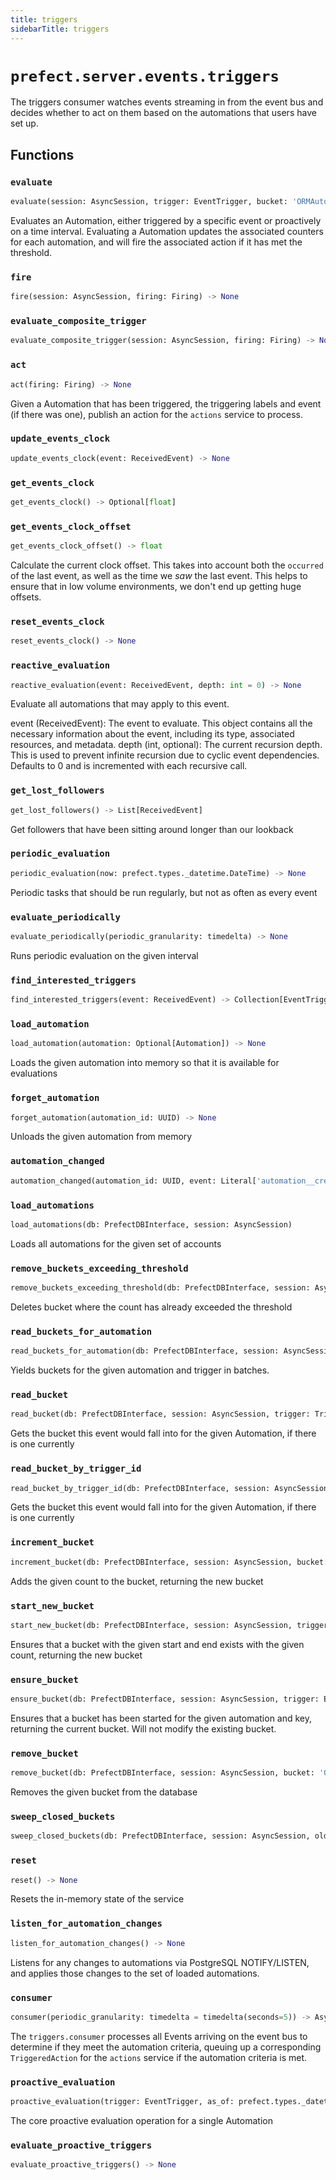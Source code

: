 ```yaml
---
title: triggers
sidebarTitle: triggers
---
```


# `prefect.server.events.triggers`



The triggers consumer watches events streaming in from the event bus and decides whether
to act on them based on the automations that users have set up.


## Functions

### `evaluate` <sup><a href="https://github.com/PrefectHQ/prefect/blob/main/src/prefect/server/events/triggers.py#L82" target="_blank"><Icon icon="github" style="width: 14px; height: 14px;" /></a></sup>

```python
evaluate(session: AsyncSession, trigger: EventTrigger, bucket: 'ORMAutomationBucket', now: prefect.types._datetime.DateTime, triggering_event: Optional[ReceivedEvent]) -> 'ORMAutomationBucket | None'
```


Evaluates an Automation, either triggered by a specific event or proactively
on a time interval.  Evaluating a Automation updates the associated counters for
each automation, and will fire the associated action if it has met the threshold.


### `fire` <sup><a href="https://github.com/PrefectHQ/prefect/blob/main/src/prefect/server/events/triggers.py#L278" target="_blank"><Icon icon="github" style="width: 14px; height: 14px;" /></a></sup>

```python
fire(session: AsyncSession, firing: Firing) -> None
```

### `evaluate_composite_trigger` <sup><a href="https://github.com/PrefectHQ/prefect/blob/main/src/prefect/server/events/triggers.py#L289" target="_blank"><Icon icon="github" style="width: 14px; height: 14px;" /></a></sup>

```python
evaluate_composite_trigger(session: AsyncSession, firing: Firing) -> None
```

### `act` <sup><a href="https://github.com/PrefectHQ/prefect/blob/main/src/prefect/server/events/triggers.py#L374" target="_blank"><Icon icon="github" style="width: 14px; height: 14px;" /></a></sup>

```python
act(firing: Firing) -> None
```


Given a Automation that has been triggered, the triggering labels and event
(if there was one), publish an action for the `actions` service to process.


### `update_events_clock` <sup><a href="https://github.com/PrefectHQ/prefect/blob/main/src/prefect/server/events/triggers.py#L436" target="_blank"><Icon icon="github" style="width: 14px; height: 14px;" /></a></sup>

```python
update_events_clock(event: ReceivedEvent) -> None
```

### `get_events_clock` <sup><a href="https://github.com/PrefectHQ/prefect/blob/main/src/prefect/server/events/triggers.py#L456" target="_blank"><Icon icon="github" style="width: 14px; height: 14px;" /></a></sup>

```python
get_events_clock() -> Optional[float]
```

### `get_events_clock_offset` <sup><a href="https://github.com/PrefectHQ/prefect/blob/main/src/prefect/server/events/triggers.py#L461" target="_blank"><Icon icon="github" style="width: 14px; height: 14px;" /></a></sup>

```python
get_events_clock_offset() -> float
```


Calculate the current clock offset.  This takes into account both the `occurred`
of the last event, as well as the time we _saw_ the last event.  This helps to
ensure that in low volume environments, we don't end up getting huge offsets.


### `reset_events_clock` <sup><a href="https://github.com/PrefectHQ/prefect/blob/main/src/prefect/server/events/triggers.py#L477" target="_blank"><Icon icon="github" style="width: 14px; height: 14px;" /></a></sup>

```python
reset_events_clock() -> None
```

### `reactive_evaluation` <sup><a href="https://github.com/PrefectHQ/prefect/blob/main/src/prefect/server/events/triggers.py#L484" target="_blank"><Icon icon="github" style="width: 14px; height: 14px;" /></a></sup>

```python
reactive_evaluation(event: ReceivedEvent, depth: int = 0) -> None
```


Evaluate all automations that may apply to this event.

event (ReceivedEvent): The event to evaluate. This object contains all the necessary information
    about the event, including its type, associated resources, and metadata.
depth (int, optional): The current recursion depth. This is used to prevent infinite recursion
    due to cyclic event dependencies. Defaults to 0 and is incremented with
    each recursive call.


### `get_lost_followers` <sup><a href="https://github.com/PrefectHQ/prefect/blob/main/src/prefect/server/events/triggers.py#L598" target="_blank"><Icon icon="github" style="width: 14px; height: 14px;" /></a></sup>

```python
get_lost_followers() -> List[ReceivedEvent]
```


Get followers that have been sitting around longer than our lookback


### `periodic_evaluation` <sup><a href="https://github.com/PrefectHQ/prefect/blob/main/src/prefect/server/events/triggers.py#L603" target="_blank"><Icon icon="github" style="width: 14px; height: 14px;" /></a></sup>

```python
periodic_evaluation(now: prefect.types._datetime.DateTime) -> None
```


Periodic tasks that should be run regularly, but not as often as every event


### `evaluate_periodically` <sup><a href="https://github.com/PrefectHQ/prefect/blob/main/src/prefect/server/events/triggers.py#L624" target="_blank"><Icon icon="github" style="width: 14px; height: 14px;" /></a></sup>

```python
evaluate_periodically(periodic_granularity: timedelta) -> None
```


Runs periodic evaluation on the given interval


### `find_interested_triggers` <sup><a href="https://github.com/PrefectHQ/prefect/blob/main/src/prefect/server/events/triggers.py#L658" target="_blank"><Icon icon="github" style="width: 14px; height: 14px;" /></a></sup>

```python
find_interested_triggers(event: ReceivedEvent) -> Collection[EventTrigger]
```

### `load_automation` <sup><a href="https://github.com/PrefectHQ/prefect/blob/main/src/prefect/server/events/triggers.py#L663" target="_blank"><Icon icon="github" style="width: 14px; height: 14px;" /></a></sup>

```python
load_automation(automation: Optional[Automation]) -> None
```


Loads the given automation into memory so that it is available for evaluations


### `forget_automation` <sup><a href="https://github.com/PrefectHQ/prefect/blob/main/src/prefect/server/events/triggers.py#L681" target="_blank"><Icon icon="github" style="width: 14px; height: 14px;" /></a></sup>

```python
forget_automation(automation_id: UUID) -> None
```


Unloads the given automation from memory


### `automation_changed` <sup><a href="https://github.com/PrefectHQ/prefect/blob/main/src/prefect/server/events/triggers.py#L689" target="_blank"><Icon icon="github" style="width: 14px; height: 14px;" /></a></sup>

```python
automation_changed(automation_id: UUID, event: Literal['automation__created', 'automation__updated', 'automation__deleted']) -> None
```

### `load_automations` <sup><a href="https://github.com/PrefectHQ/prefect/blob/main/src/prefect/server/events/triggers.py#L704" target="_blank"><Icon icon="github" style="width: 14px; height: 14px;" /></a></sup>

```python
load_automations(db: PrefectDBInterface, session: AsyncSession)
```


Loads all automations for the given set of accounts


### `remove_buckets_exceeding_threshold` <sup><a href="https://github.com/PrefectHQ/prefect/blob/main/src/prefect/server/events/triggers.py#L720" target="_blank"><Icon icon="github" style="width: 14px; height: 14px;" /></a></sup>

```python
remove_buckets_exceeding_threshold(db: PrefectDBInterface, session: AsyncSession, trigger: EventTrigger)
```


Deletes bucket where the count has already exceeded the threshold


### `read_buckets_for_automation` <sup><a href="https://github.com/PrefectHQ/prefect/blob/main/src/prefect/server/events/triggers.py#L735" target="_blank"><Icon icon="github" style="width: 14px; height: 14px;" /></a></sup>

```python
read_buckets_for_automation(db: PrefectDBInterface, session: AsyncSession, trigger: Trigger, batch_size: int = AUTOMATION_BUCKET_BATCH_SIZE) -> AsyncGenerator['ORMAutomationBucket', None]
```


Yields buckets for the given automation and trigger in batches.


### `read_bucket` <sup><a href="https://github.com/PrefectHQ/prefect/blob/main/src/prefect/server/events/triggers.py#L769" target="_blank"><Icon icon="github" style="width: 14px; height: 14px;" /></a></sup>

```python
read_bucket(db: PrefectDBInterface, session: AsyncSession, trigger: Trigger, bucketing_key: Tuple[str, ...]) -> Optional['ORMAutomationBucket']
```


Gets the bucket this event would fall into for the given Automation, if there is
one currently


### `read_bucket_by_trigger_id` <sup><a href="https://github.com/PrefectHQ/prefect/blob/main/src/prefect/server/events/triggers.py#L786" target="_blank"><Icon icon="github" style="width: 14px; height: 14px;" /></a></sup>

```python
read_bucket_by_trigger_id(db: PrefectDBInterface, session: AsyncSession, automation_id: UUID, trigger_id: UUID, bucketing_key: Tuple[str, ...]) -> 'ORMAutomationBucket | None'
```


Gets the bucket this event would fall into for the given Automation, if there is
one currently


### `increment_bucket` <sup><a href="https://github.com/PrefectHQ/prefect/blob/main/src/prefect/server/events/triggers.py#L809" target="_blank"><Icon icon="github" style="width: 14px; height: 14px;" /></a></sup>

```python
increment_bucket(db: PrefectDBInterface, session: AsyncSession, bucket: 'ORMAutomationBucket', count: int, last_event: Optional[ReceivedEvent]) -> 'ORMAutomationBucket'
```


Adds the given count to the bucket, returning the new bucket


### `start_new_bucket` <sup><a href="https://github.com/PrefectHQ/prefect/blob/main/src/prefect/server/events/triggers.py#L860" target="_blank"><Icon icon="github" style="width: 14px; height: 14px;" /></a></sup>

```python
start_new_bucket(db: PrefectDBInterface, session: AsyncSession, trigger: EventTrigger, bucketing_key: Tuple[str, ...], start: prefect.types._datetime.DateTime, end: prefect.types._datetime.DateTime, count: int, triggered_at: Optional[prefect.types._datetime.DateTime] = None) -> 'ORMAutomationBucket'
```


Ensures that a bucket with the given start and end exists with the given count,
returning the new bucket


### `ensure_bucket` <sup><a href="https://github.com/PrefectHQ/prefect/blob/main/src/prefect/server/events/triggers.py#L917" target="_blank"><Icon icon="github" style="width: 14px; height: 14px;" /></a></sup>

```python
ensure_bucket(db: PrefectDBInterface, session: AsyncSession, trigger: EventTrigger, bucketing_key: Tuple[str, ...], start: prefect.types._datetime.DateTime, end: prefect.types._datetime.DateTime, last_event: Optional[ReceivedEvent], initial_count: int = 0) -> 'ORMAutomationBucket'
```


Ensures that a bucket has been started for the given automation and key,
returning the current bucket.  Will not modify the existing bucket.


### `remove_bucket` <sup><a href="https://github.com/PrefectHQ/prefect/blob/main/src/prefect/server/events/triggers.py#L970" target="_blank"><Icon icon="github" style="width: 14px; height: 14px;" /></a></sup>

```python
remove_bucket(db: PrefectDBInterface, session: AsyncSession, bucket: 'ORMAutomationBucket')
```


Removes the given bucket from the database


### `sweep_closed_buckets` <sup><a href="https://github.com/PrefectHQ/prefect/blob/main/src/prefect/server/events/triggers.py#L984" target="_blank"><Icon icon="github" style="width: 14px; height: 14px;" /></a></sup>

```python
sweep_closed_buckets(db: PrefectDBInterface, session: AsyncSession, older_than: prefect.types._datetime.DateTime) -> None
```

### `reset` <sup><a href="https://github.com/PrefectHQ/prefect/blob/main/src/prefect/server/events/triggers.py#L994" target="_blank"><Icon icon="github" style="width: 14px; height: 14px;" /></a></sup>

```python
reset() -> None
```


Resets the in-memory state of the service


### `listen_for_automation_changes` <sup><a href="https://github.com/PrefectHQ/prefect/blob/main/src/prefect/server/events/triggers.py#L1002" target="_blank"><Icon icon="github" style="width: 14px; height: 14px;" /></a></sup>

```python
listen_for_automation_changes() -> None
```


Listens for any changes to automations via PostgreSQL NOTIFY/LISTEN,
and applies those changes to the set of loaded automations.


### `consumer` <sup><a href="https://github.com/PrefectHQ/prefect/blob/main/src/prefect/server/events/triggers.py#L1071" target="_blank"><Icon icon="github" style="width: 14px; height: 14px;" /></a></sup>

```python
consumer(periodic_granularity: timedelta = timedelta(seconds=5)) -> AsyncGenerator[MessageHandler, None]
```


The `triggers.consumer` processes all Events arriving on the event bus to
determine if they meet the automation criteria, queuing up a corresponding
`TriggeredAction` for the `actions` service if the automation criteria is met.


### `proactive_evaluation` <sup><a href="https://github.com/PrefectHQ/prefect/blob/main/src/prefect/server/events/triggers.py#L1130" target="_blank"><Icon icon="github" style="width: 14px; height: 14px;" /></a></sup>

```python
proactive_evaluation(trigger: EventTrigger, as_of: prefect.types._datetime.DateTime) -> prefect.types._datetime.DateTime
```


The core proactive evaluation operation for a single Automation


### `evaluate_proactive_triggers` <sup><a href="https://github.com/PrefectHQ/prefect/blob/main/src/prefect/server/events/triggers.py#L1182" target="_blank"><Icon icon="github" style="width: 14px; height: 14px;" /></a></sup>

```python
evaluate_proactive_triggers() -> None
```
